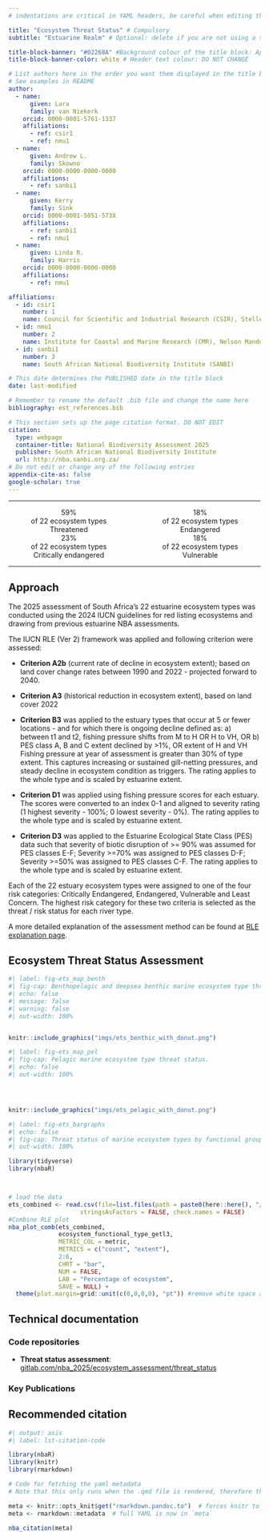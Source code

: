 ```yaml
---
# indentations are critical in YAML headers, be careful when editing this section

title: "Ecosystem Threat Status" # Compulsory
subtitle: "Estuarine Realm" # Optional: delete if you are not using a subtitle

title-block-banner: "#02268A" #Background colour of the title block: Apply component colours where necessary - find hex codes in _brand.yml
title-block-banner-color: white # Header text colour: DO NOT CHANGE

# List authors here in the order you want them displayed in the title block
# See examples in README
author:
  - name:
      given: Lara
      family: van Niekerk
    orcid: 0000-0001-5761-1337 
    affiliations:
      - ref: csir1
      - ref: nmu1
  - name:
      given: Andrew L.
      family: Skowno 
    orcid: 0000-0000-0000-0000 
    affiliations:
      - ref: sanbi1 
  - name:
      given: Kerry 
      family: Sink 
    orcid: 0000-0001-5051-573X 
    affiliations:
      - ref: sanbi1 
      - ref: nmu1
  - name:
      given: Linda R.
      family: Harris 
    orcid: 0000-0000-0000-0000  
    affiliations:
      - ref: nmu1     

affiliations:
  - id: csir1
    number: 1
    name: Council for Scientific and Industrial Research (CSIR), Stellenbosch,South Africa   
  - id: nmu1
    number: 2
    name: Institute for Coastal and Marine Research (CMR), Nelson Mandela University,Gqeberha, South Africa 
  - id: sanbi1
    number: 3
    name: South African National Biodiversity Institute (SANBI)

# This date determines the PUBLISHED date in the title block
date: last-modified

# Remember to rename the default .bib file and change the name here
bibliography: est_references.bib

# This section sets up the page citation format. DO NOT EDIT
citation:
  type: webpage
  container-title: National Biodiversity Assessment 2025
  publisher: South African National Biodiversity Institute
  url: http://nba.sanbi.org.za/
# Do not edit or change any of the following entries
appendix-cite-as: false
google-scholar: true
---
```


------------------------------------------------------------------------

<!--# Key statistics section: This section can be edited to report more/fewer statistics by adding more items to each column (these will be stacked), or adding more columns (then they will be placed next to each other). Using source view, copy and paste the entire block (the three lines with the pipe | at the start), and edit contents as necessary. Be careful to apply the correct styling parameters (the bits in the sqiggly brackets {}). If you are adding or removing columns, remember to adjust the column widths to add up to 100%. Preferably add more rows, as more than two columns tend to display poorly on narrow screens. Delete the entire section (plus the horizontal line above the Summary header) if you don't want to include statistics on your page-->

::::: columns
::: {.column width="50%"}
<center>

| [59%]{.inline-style-threatened}
| of 22 ecosystem types
| [Threatened]{.inline-style-indicator}

| [23%]{.inline-style-threatened}
| of 22 ecosystem types
| [Critically endangered]{.inline-style-indicator}

</center>
:::

::: {.column width="50%"}
<center>

| [18%]{.inline-style-threatened}
| of 22 ecosystem types
| [Endangered]{.inline-style-indicator}

| [18%]{.inline-style-threatened}
| of 22 ecosystem types
| [Vulnerable]{.inline-style-indicator}

</center>
:::
:::::

------------------------------------------------------------------------

## Approach

The 2025 assessment of South Africa’s 22 estuarine ecosystem types was conducted using the 2024 IUCN guidelines for red listing ecosystems and drawing from previous estuarine NBA assessments.

The IUCN RLE (Ver 2) framework was applied and following criterion were assessed:

-   **Criterion A2b** (current rate of decline in ecosystem extent); based on land cover change rates between 1990 and 2022 - projected forward to 2040.

-   **Criterion A3** (historical reduction in ecosystem extent), based on land cover 2022

-   **Criterion B3** was applied to the estuary types that occur at 5 or fewer locations - and for which there is ongoing decline defined as: a) between t1 and t2, fishing pressure shifts from M to H OR H to VH, OR b) PES class A, B and C extent declined by \>1%, OR extent of H and VH Fishing pressure at year of assessment is greater than 30% of type extent. This captures increasing or sustained gill-netting pressures, and steady decline in ecosystem condition as triggers. The rating applies to the whole type and is scaled by estuarine extent.

-   **Criterion D1** was applied using fishing pressure scores for each estuary. The scores were converted to an index 0-1 and aligned to severity rating (1 highest severity - 100%; 0 lowest severity - 0%). The rating applies to the whole type and is scaled by estuarine extent.

-   **Criterion D3** was applied to the Estuarine Ecological State Class (PES) data such that severity of biotic disruption of \>= 90% was assumed for PES classes E-F; Severity \>=70% was assigned to PES classes D-F; Severity \>=50% was assigned to PES classes C-F. The rating applies to the whole type and is scaled by estuarine extent.

Each of the 22 estuary ecosystem types were assigned to one of the four risk categories: Critically Endangered, Endangered, Vulnerable and Least Concern. The highest risk category for these two criteria is selected as the threat / risk status for each river type.

A more detailed explanation of the assessment method can be found at [RLE explanation page](../integrated-findings/chl_rle_explained.qmd).

## Ecosystem Threat Status Assessment

```r
#| label: fig-ets_map_benth
#| fig-cap: Benthopelagic and deepsea benthic marine ecosystem type threat status.
#| echo: false
#| message: false
#| warning: false
#| out-width: 100%


knitr::include_graphics("imgs/ets_benthic_with_donut.png")

```

```r
#| label: fig-ets_map_pel
#| fig-cap: Pelagic marine ecosystem type threat status.
#| echo: false
#| out-width: 100%




knitr::include_graphics("imgs/ets_pelagic_with_donut.png")

```

```r
#| label: fig-ets_bargraphs
#| echo: false
#| fig-cap: Threat status of marine ecosystem types by functional group.
#| out-width: 100%

library(tidyverse)
library(nbaR)



# load the data 
ets_combined <- read.csv(file=list.files(path = paste0(here::here(), "/quarto/data"), pattern = "^ets_combined_count_extent.csv$", recursive = TRUE, full.names = TRUE), 
                    stringsAsFactors = FALSE, check.names = FALSE)
#Combine RLE plot
nba_plot_comb(ets_combined,
              ecosystem_functional_type_getl3,
              METRIC_COL = metric,
              METRICS = c("count", "extent"),
              2:6,
              CHRT = "bar",
              NUM = FALSE,
              LAB = "Percentage of ecosystem",
              SAVE = NULL) +
  theme(plot.margin=grid::unit(c(0,0,0,0), "pt")) #remove white space around the plot

```


## Technical documentation

<!--# This section is compulsory for all scientific content, but what you include here is flexible based on what you have available for your indicators -->

<!--# the below examples/recommendations can be modified, e.g. you could do a technical report PDF, as long as it is made available on a public repository (figshare?) and can be linked to in this document -->

<!--# avoid linking to Google Drive or other personal drives that may not be permanent. -->

<!--# Always use DOI to link to published papers - never use the journal's website -->

### Code repositories

-   **Threat status assessment**: [gitlab.com/nba_2025/ecosystem_assessment/threat_status](https://gitlab.com/nba_2025/ecosystem_assessment/threat_status)

### Key Publications

## Recommended citation

```r
#| output: asis
#| label: lst-citation-code

library(nbaR) 
library(knitr)
library(rmarkdown)

# Code for fetching the yaml metadata
# Note that this only runs when the .qmd file is rendered, therefore the outputs of this code block will return no results if you try to run it within R - that does not mean it is not working

meta <- knitr::opts_knit$get("rmarkdown.pandoc.to")  # forces knitr to load metadata
meta <- rmarkdown::metadata  # full YAML is now in `meta`

nba_citation(meta)

```

::: {#refs}
:::
